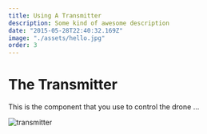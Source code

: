 ```yaml
---
title: Using A Transmitter
description: Some kind of awesome description
date: "2015-05-28T22:40:32.169Z"
image: "./assets/hello.jpg"
order: 3
---
```

# The Transmitter

This is the component that you use to control the drone ... 

![transmitter](./assets/hello.jpg)

